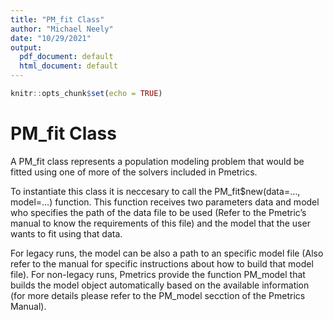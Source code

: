 ```yaml
---
title: "PM_fit Class"
author: "Michael Neely"
date: "10/29/2021"
output:
  pdf_document: default
  html_document: default
---
```


```r
knitr::opts_chunk$set(echo = TRUE)
```

# PM_fit Class

A PM_fit class represents a population modeling problem that would be fitted using one of more of the solvers included in Pmetrics.

To instantiate this class it is neccesary to call the PM_fit$new(data=..., model=...) function. This function receives two parameters data and model who specifies the path of the data file to be used (Refer to the Pmetric's manual to know the requirements of this file) and the model that the user wants to fit using that data.

For legacy runs, the model can be also a path to an specific model file (Also refer to the manual for specific instructions about how to build that model file). For non-legacy runs, Pmetrics provide the function PM_model that builds the model object automatically based on the available information (for more details please refer to the PM_model secction of the Pmetrics Manual).